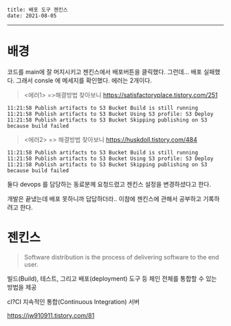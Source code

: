 ```
title: 배포 도구 젠킨스
date: 2021-08-05
```
---
# 배경
코드를 main에 잘 머지시키고 젠킨스에서 배포버튼을 클릭했다.
그런데...
배포 실패했다.
그래서 consle 에 메세지를 확인했다.
에러는 2개이다.
> <에러1> =>해결방법 찾아보니  https://satisfactoryplace.tistory.com/251
```11:21:58 ERROR: Couldn't find any revision to build. Verify the repository and branch configuration for this job.
11:21:58 Publish artifacts to S3 Bucket Build is still running
11:21:58 Publish artifacts to S3 Bucket Using S3 profile: S3 Deploy
11:21:58 Publish artifacts to S3 Bucket Skipping publishing on S3 because build failed
```
> <에러2> => 해결방법 찾아보니 https://huskdoll.tistory.com/484
```11:21:58 ERROR: Couldn't find any revision to build. Verify the repository and branch configuration for this job.
11:21:58 Publish artifacts to S3 Bucket Build is still running
11:21:58 Publish artifacts to S3 Bucket Using S3 profile: S3 Deploy
11:21:58 Publish artifacts to S3 Bucket Skipping publishing on S3 because build failed
```
둘다 devops 를 담당하는 동료분께 요청드렸고
젠킨스 설정을 변경하셨다고 한다.

개발은 끝냈는데 배포 못하니까 답답하더라..
이참에 젠킨스에 관해서 공부하고 기록하려고 한다.

# 젠킨스
>Software distribution is the process of delivering software to the end user.

빌드(Build), 테스트, 그리고 배포(deployment) 도구 등 체인 전체를 통합할 수 있는 방법을 제공

cl?CI 지속적인 통합(Continuous Integration) 서버

https://jw910911.tistory.com/81



